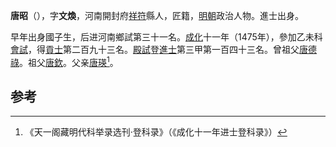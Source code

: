 '''唐昭'''（{{bd|1441年||？}}），字'''文煥'''，河南開封府[[祥符县|祥符]]縣人，匠籍，[[明朝|明朝]]政治人物。進士出身。

早年出身國子生，后进河南鄉試第三十一名。[[成化|成化]]十一年（1475年），參加乙未科[[會試|會試]]，得[[貢士|貢士]]第二百九十三名。[[殿試|殿試]]登[[進士|進士]]第三甲第一百四十三名。曾祖父[[唐德祿|唐德祿]]。祖父[[唐欽|唐欽]]。父亲[[唐瑛|唐瑛]]<ref>《天一阁藏明代科举录选刊·登科录》（《成化十一年进士登科录》）</ref>。

==参考==
{{reflist}}
{{明朝人物小作品}}
{{成化十一年乙未科殿試金榜}}